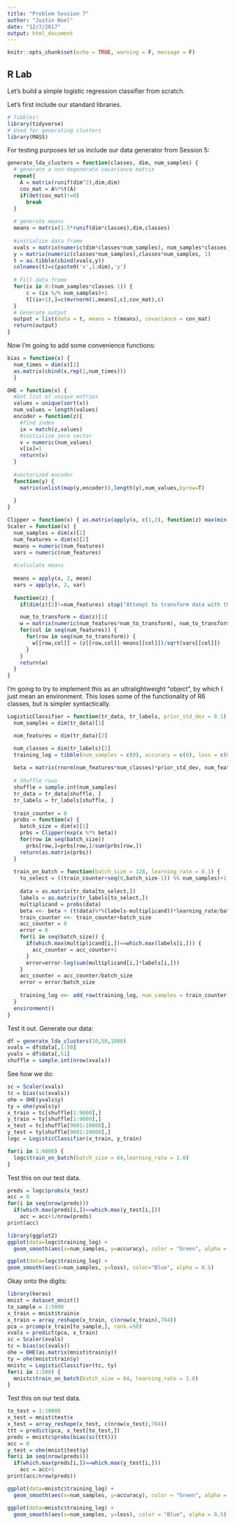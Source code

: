 ```yaml
---
title: "Problem Session 7"
author: "Justin Noel"
date: "12/7/2017"
output: html_document
---
```


```r
knitr::opts_chunk$set(echo = TRUE, warning = F, message = F)
```

## R Lab

Let's build a simple logistic regression classifier from scratch.

Let's first include our standard libraries.
```r
# Tibbles!
library(tidyverse)
# Used for generating clusters
library(MASS)
```

For testing purposes let us include our data generator from Session 5:
```r
generate_lda_clusters = function(classes, dim, num_samples) {
  # generate a non-degenerate covariance matrix
  repeat{
    A = matrix(runif(dim^2),dim,dim)  
    cov_mat = A%*%t(A)
    if(det(cov_mat)!=0)
      break
  }
  
  # generate means
  means = matrix(1.5*runif(dim*classes),dim,classes)
  
  #initialize data frame
  xvals = matrix(numeric(dim*classes*num_samples), num_samples*classes, dim)
  y = matrix(numeric(classes*num_samples),classes*num_samples, 1)
  t = as.tibble(cbind(xvals,y))
  colnames(t)=c(paste0('x',1:dim),'y')
  
  # Fill data frame
  for(ix in 0:(num_samples*classes-1)) {
      c = (ix %/% num_samples)+1
      t[(ix+1),]=c(mvrnorm(1,means[,c],cov_mat),c)
  }
  # Generate output
  output = list(data = t, means = t(means), covariance = cov_mat)
  return(output)
}
```


Now I'm going to add some convenience functions:
```r
bias = function(x) { 
  num_times = dim(x)[1]
  as.matrix(cbind(x,rep(1,num_times)))
  }

OHE = function(x) {
  #Get list of unique entries
  values = unique(sort(x))
  num_values = length(values)
  encoder = function(z){
    #find index
    ix = match(z,values)
    #initialize zero vector
    v = numeric(num_values)
    v[ix]=1
    return(v)
  }
  
  #vectorized encoder
  function(y) {
    matrix(unlist(map(y,encoder)),length(y),num_values,byrow=T)
    
  }
}

Clipper = function(x) { as.matrix(apply(x, c(1,2), function(z) max(min(z,exp(30)),exp(-30)))) }
Scaler = function(x) {
  num_samples = dim(x)[1]
  num_features = dim(x)[2]
  means = numeric(num_features)
  vars = numeric(num_features)
  
  #calculate means
  
  means = apply(x, 2, mean)
  vars = apply(x, 2, var)
  
  function(z) {
    if(dim(z)[2]!=num_features) stop("Attempt to transform data with the incorrect number of features")

    num_to_transform = dim(z)[1]
    w = matrix(numeric(num_features*num_to_transform), num_to_transform, num_features)
    for(col in seq(num_features)) {
      for(row in seq(num_to_transform)) {
        w[[row,col]] = (z[[row,col]]-means[[col]])/sqrt(vars[[col]])
      }
    }
    return(w)
  }
}
```

I'm going to try to implement this as an ultralightweight "object", by which I just mean an environment. This loses some of the functionality of R6 classes, but is simpler syntactically. 

```r
LogisticClassifier = function(tr_data, tr_labels, prior_std_dev = 0.1) {
  num_samples = dim(tr_data)[1]

  num_features = dim(tr_data)[2]

  num_classes = dim(tr_labels)[2]
  training_log = tibble(num_samples = c(0), accuracy = c(0), loss = c(0))
  
  beta = matrix(rnorm(num_features*num_classes)*prior_std_dev, num_features, num_classes)
  
  # Shuffle rows
  shuffle = sample.int(num_samples)
  tr_data = tr_data[shuffle, ]
  tr_labels = tr_labels[shuffle, ]
  
  train_counter = 0
  probs = function(x) {
    batch_size = dim(x)[1]
    prbs = Clipper(exp(x %*% beta))
    for(row in seq(batch_size))
      prbs[row,]=prbs[row,]/sum(prbs[row,])
    return(as.matrix(prbs))
  }
  
  train_on_batch = function(batch_size = 128, learning_rate = 0.1) {
    to_select = ((train_counter+seq(0,batch_size-1)) %% num_samples)+1
    
    data = as.matrix(tr_data[to_select,])
    labels = as.matrix(tr_labels[to_select,])
    multiplicand = probs(data)
    beta <<- beta + (t(data)%*%(labels-multiplicand))*learning_rate/batch_size
    train_counter <<- train_counter+batch_size
    acc_counter = 0
    error = 0
    for(i in seq(batch_size)) { 
      if(which.max(multiplicand[i,])==which.max(labels[i,])) {
        acc_counter = acc_counter+1
      }
      error=error-log(sum(multiplicand[i,]*labels[i,]))
    }
    acc_counter = acc_counter/batch_size
    error = error/batch_size
    
    training_log <<- add_row(training_log, num_samples = train_counter, accuracy = acc_counter,loss = error)
  }
  environment()
}
```

Test it out.
Generate our data:
```r
df = generate_lda_clusters(10,50,1000)
xvals = df$data[,1:50]
yvals = df$data[,51]
shuffle = sample.int(nrow(xvals))
```

See how we do:
```r
sc = Scaler(xvals)
tc = bias(sc(xvals))
ohe = OHE(yvals$y)
ty = ohe(yvals$y)
x_train = tc[shuffle[1:9000],]
y_train = ty[shuffle[1:9000],]
x_test = tc[shuffle[9001:10000],]
y_test = ty[shuffle[9001:10000],]
logc = LogisticClassifier(x_train, y_train)
```

```r
for(i in 1:4000) {
  logc$train_on_batch(batch_size = 64,learning_rate = 1.0)
}
```

Test this on our test data.
```r
preds = logc$probs(x_test)
acc = 0
for(i in seq(nrow(preds)))
  if(which.max(preds[i,])==which.max(y_test[i,]))
    acc = acc+1/nrow(preds)
print(acc)
```

```r
library(ggplot2)
ggplot(data=logc$training_log) + 
  geom_smooth(aes(x=num_samples, y=accuracy), color = "Green", alpha = 0.5) 

```
```r
ggplot(data=logc$training_log) + 
geom_smooth(aes(x=num_samples, y=loss), color="Blue", alpha = 0.5)
```

Okay onto the digits:
```r
library(keras)
mnist = dataset_mnist()
to_sample = 1:5000
x_train = mnist$train$x
x_train = array_reshape(x_train, c(nrow(x_train),784))
pca = prcomp(x_train[to_sample,], rank.=50)
xvals = predict(pca, x_train)
sc = Scaler(xvals)
tc = bias(sc(xvals))
ohe = OHE(as.matrix(mnist$train$y))
ty = ohe(mnist$train$y)
mnistc = LogisticClassifier(tc, ty)
for(i in 1:500) {
  mnistc$train_on_batch(batch_size = 64, learning_rate = 1.0)
}
```

Test this on our test data.
```r
to_test = 1:10000
x_test = mnist$test$x
x_test = array_reshape(x_test, c(nrow(x_test),784))
ttt = predict(pca, x_test[to_test,])
preds = mnistc$probs(bias(sc(ttt)))
acc = 0
y_test = ohe(mnist$test$y)
for(i in seq(nrow(preds)))
  if(which.max(preds[i,])==which.max(y_test[i,]))
    acc = acc+1
print(acc/nrow(preds))
```
```r
ggplot(data=mnistc$training_log) + 
  geom_smooth(aes(x=num_samples, y=accuracy), color = "Green", alpha = 0.5) 
```
```r
ggplot(data=mnistc$training_log) + 
  geom_smooth(aes(x=num_samples, y=loss), color = "Blue", alpha = 0.5) 
```

